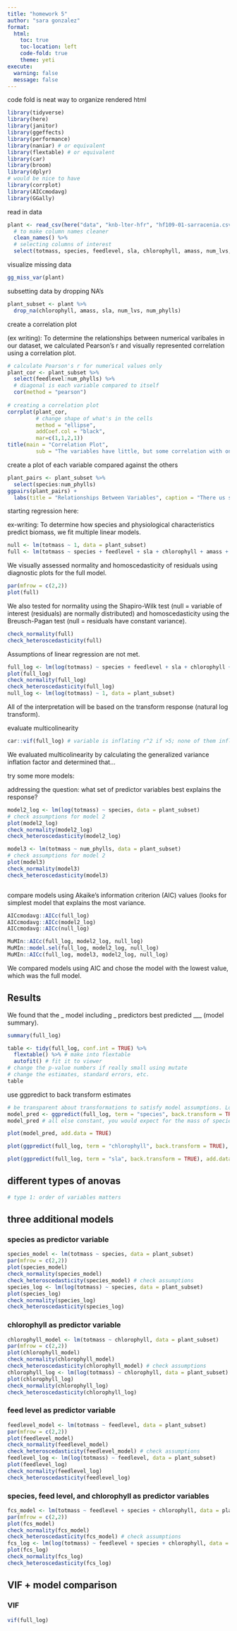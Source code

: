 ```yaml
---
title: "homework 5"
author: "sara gonzalez"
format: 
  html:
    toc: true
    toc-location: left
    code-fold: true
    theme: yeti
execute: 
  warning: false
  message: false
---
```


code fold is neat way to organize rendered html

```r
library(tidyverse)
library(here)
library(janitor)
library(ggeffects)
library(performance)
library(naniar) # or equivalent
library(flextable) # or equivalent
library(car)
library(broom)
library(dplyr)
# would be nice to have
library(corrplot)
library(AICcmodavg)
library(GGally)
```

read in data

```r
plant <- read_csv(here("data", "knb-lter-hfr", "hf109-01-sarracenia.csv")) %>% 
  # to make column names cleaner
  clean_names() %>%
  # selecting columns of interest
  select(totmass, species, feedlevel, sla, chlorophyll, amass, num_lvs, num_phylls)
```

visualize missing data

```r
gg_miss_var(plant)
```

subsetting data by dropping NA's

```r
plant_subset <- plant %>% 
  drop_na(chlorophyll, amass, sla, num_lvs, num_phylls)
```

create a correlation plot

(ex writing): To determine the relationships between numerical varibales in our dataset, we calculated Pearson's r and visually represented correlation using a correlation plot.

```r
# calculate Pearson's r for numerical values only
plant_cor <- plant_subset %>% 
  select(feedlevel:num_phylls) %>% 
  # diagonal is each variable compared to itself
  cor(method = "pearson")
  
# creating a correlation plot
corrplot(plant_cor,
         # change shape of what's in the cells
         method = "ellipse",
         addCoef.col = "black",
         mar=c(1,1,2,1))
title(main = "Correlation Plot",
         sub = "The variables have little, but some correlation with one another.")
```

create a plot of each variable compared against the others

```r
plant_pairs <- plant_subset %>% 
  select(species:num_phylls)
ggpairs(plant_pairs) +
  labs(title = "Relationships Between Variables", caption = "There us some sort of relationship that all the variables have with each other.")
```

starting regression here:

ex-writing: To determine how species and physiological characteristics predict biomass, we fit multiple linear models.

```r
null <- lm(totmass ~ 1, data = plant_subset)
full <- lm(totmass ~ species + feedlevel + sla + chlorophyll + amass + num_lvs + num_phylls, data = plant_subset)
```

We visually assessed normality and homoscedasticity of residuals using diagnostic plots for the full model.

```r
par(mfrow = c(2,2))
plot(full)
```

We also tested for normality using the Shapiro-Wilk test (null = variable of interest (residuals) are normally distributed) and homoscedasticity using the Breusch-Pagan test (null = residuals have constant variance).

```r
check_normality(full)
check_heteroscedasticity(full)
```

Assumptions of linear regression are not met.

```r
full_log <- lm(log(totmass) ~ species + feedlevel + sla + chlorophyll + amass + num_lvs + num_phylls, data = plant_subset) # hypotheses are about log(total) make sure to back transform from log to actual scale of biomass for results. all the estimates for slope = log scale, exponentiate whatever slope is
plot(full_log)
check_normality(full_log)
check_heteroscedasticity(full_log)
null_log <- lm(log(totmass) ~ 1, data = plant_subset)
```

All of the interpretation will be based on the transform response (natural log transform).

evaluate multicolinearity

```r
car::vif(full_log) # variable is inflating r^2 if >5; none of them inflate r^2 in this case
```

We evaluated multicolinearity by calculating the generalized variance inflation factor and determined that...

try some more models:

addressing the question: what set of predictor variables best explains the response?

```r
model2_log <- lm(log(totmass) ~ species, data = plant_subset)
# check assumptions for model 2
plot(model2_log)
check_normality(model2_log)
check_heteroscedasticity(model2_log)
```

```r
model3 <- lm(totmass ~ num_phylls, data = plant_subset)
# check assumptions for model 2
plot(model3)
check_normality(model3)
check_heteroscedasticity(model3)
```

```r

```

compare models using Akaike's information criterion (AIC) values (looks for simplest model that explains the most variance.

```r
AICcmodavg::AICc(full_log)
AICcmodavg::AICc(model2_log)
AICcmodavg::AICc(null_log)

MuMIn::AICc(full_log, model2_log, null_log)
MuMIn::model.sel(full_log, model2_log, null_log)
MuMIn::AICc(full_log, model3, model2_log, null_log)
```

We compared models using AIC and chose the model with the lowest value, which was the full model.

## Results

We found that the \_ model including \_ predictors best predicted \_\_\_ (model summary).

```r
summary(full_log)

table <- tidy(full_log, conf.int = TRUE) %>% 
  flextable() %>% # make into flextable
  autofit() # fit it to viewer
# change the p-value numbers if really small using mutate
# change the estimates, standard errors, etc. 
table
```

use ggpredict to back transform estimates

```r
# be transparent about transformations to satisfy model assumptions. Log transform, why, results reported on scale of original variable. 
model_pred <- ggpredict(full_log, term = "species", back.transform = TRUE) # ignore standard error part
model_pred # all else constant, you would expect for the mass of species to be...

plot(model_pred, add.data = TRUE)

plot(ggpredict(full_log, term = "chlorophyll", back.transform = TRUE), add.data = TRUE)

plot(ggpredict(full_log, term = "sla", back.transform = TRUE), add.data = TRUE) # ribbons indicate 95% confidence interval (around sla slope estimate)
```

## different types of anovas

```r
# type 1: order of variables matters
```

## three additional models

### species as predictor variable

```r
species_model <- lm(totmass ~ species, data = plant_subset)
par(mfrow = c(2,2))
plot(species_model)
check_normality(species_model)
check_heteroscedasticity(species_model) # check assumptions
species_log <- lm(log(totmass) ~ species, data = plant_subset)
plot(species_log)
check_normality(species_log)
check_heteroscedasticity(species_log)
```

### chlorophyll as predictor variable

```r
chlorophyll_model <- lm(totmass ~ chlorophyll, data = plant_subset)
par(mfrow = c(2,2))
plot(chlorophyll_model)
check_normality(chlorophyll_model)
check_heteroscedasticity(chlorophyll_model) # check assumptions
chlorophyll_log <- lm(log(totmass) ~ chlorophyll, data = plant_subset)
plot(chlorophyll_log)
check_normality(chlorophyll_log)
check_heteroscedasticity(chlorophyll_log)
```

### feed level as predictor variable

```r
feedlevel_model <- lm(totmass ~ feedlevel, data = plant_subset)
par(mfrow = c(2,2))
plot(feedlevel_model)
check_normality(feedlevel_model)
check_heteroscedasticity(feedlevel_model) # check assumptions
feedlevel_log <- lm(log(totmass) ~ feedlevel, data = plant_subset)
plot(feedlevel_log)
check_normality(feedlevel_log)
check_heteroscedasticity(feedlevel_log)
```

### species, feed level, and chlorophyll as predictor variables

```r
fcs_model <- lm(totmass ~ feedlevel + species + chlorophyll, data = plant_subset)
par(mfrow = c(2,2))
plot(fcs_model)
check_normality(fcs_model)
check_heteroscedasticity(fcs_model) # check assumptions
fcs_log <- lm(log(totmass) ~ feedlevel + species + chlorophyll, data = plant_subset)
plot(fcs_log)
check_normality(fcs_log)
check_heteroscedasticity(fcs_log)
```

## VIF + model comparison

### VIF

```r
vif(full_log)
```
